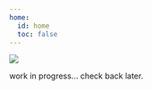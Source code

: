 ```yaml
---
home:
  id: home
  toc: false
---
```


![](img/under_construction.svg)

work in progress... check back later.
